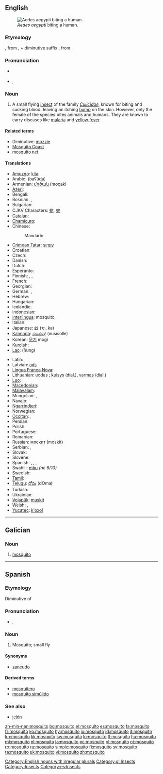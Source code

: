{{wikipedia}}
{{also|Mosquito}}
==English==

[[Image:Aedes_aegypti_biting_human.jpg|thumb|right|''Aedes aegypti'' biting a human.]]

===Etymology===
{{etyl|es}} {{term|mosquito|lang=es||small fly}}, from {{term|mosca|lang=es||fly}}, + diminutive suffix {{term|-ito|lang=es}}, from {{etyl|la}} {{term|musca|lang=la}}

===Pronunciation===
* {{a|Canada|US}} {{IPA|/məˈski.toʊ/}}
*: {{audio|en-us-mosquito.ogg|Audio (US)}}
* {{a|RP}} {{IPA|/mɒsˈkiː.təʊ/}}, {{SAMPA|/mQs"ki:.t@U/}}
*: {{audio|en-uk-mosquito.ogg|Audio (UK)}}
*: {{rhymes|iːtəʊ}}

===Noun===
{{en-noun|pl2=mosquitoes}}

# A small flying [[insect]] of the family ''[[Culicidae]]'', known for biting and sucking blood, leaving an itching [[bump]] on the skin. However, only the female of the species bites animals and humans. They are known to carry diseases like [[malaria]] and [[yellow fever]].

====Related terms====
* Diminutive: [[mozzie]] {{qualifier|Australia|UK}}
* [[Mosquito Coast]]
* [[mosquito net]]

====Translations====
{{trans-top|small flying insect of the family ''Culcidae'', known for biting and sucking blood}}
* [[Amuzgo]]: [[kíta]]
* Arabic: {{Arab|[[بعوضة]]}} (baʕūɖa) {{f}}
* Armenian: [[մոծակ]] (moçak)
* [[Azeri]]: {{t|az|ağcaqanad|xs=Azeri}}
* Bengali: {{tø|bn|মশা|tr=maśā|sc=Beng}}
* Bosnian: {{t-|bs|komarac|m}}, {{t-|bs|komarica|f}}
* Bulgarian: {{t+|bg|комар|m|tr=komar}}
* CJKV Characters: [[蚋]], [[蚊]]
* [[Catalan]]: {{t+|ca|mosquit|m}}
* [[Chamicuro]]: {{tø|ccc|ayno}}
* Chinese:
*: Mandarin: {{t-|cmn|蚊子|tr=wénzi|sc=Hani}}
* [[Crimean Tatar]]: [[şırqıy]]
* Croatian: {{t-|hr|komarac|m}}
* Czech: {{t+|cs|komár|m}}
* Danish: {{t-|da|myg|c}}
* Dutch: {{t+|nl|mug|f}}
* Esperanto: {{t-|eo|kulo|xs=Esperanto}}
* Finnish: {{t+|fi|hyttynen}}, {{t+|fi|sääski}}, {{t+|fi|moskiitto}}
* French: {{t+|fr|moustique|m}}
* Georgian: {{t|ka|კოღო|tr=koğo|sc=Geor|xs=Georgian}}
* German: {{t+|de|Mücke|f}}, {{t+|de|Moskito|m}}
* Hebrew: {{t-|he|יתוש|m|tr=yatûsh}}
* Hungarian: {{t+|hu|szúnyog}}
* Icelandic: {{t+|is|moskítófluga|f}}
* Indonesian: {{t+|id|nyamuk|xs=Indonesian}}
* [[Interlingua]]: mosquito,  {{t|ia|culice|xs=Interlingua}}
* Italian: {{t+|it|zanzara|f}}
* Japanese: [[蚊]] ([[か]], ka)
* [[Kannada]]: [[ನುಸಿಸೊಳ್ಳೆ]] (nusisolle)
* Korean: [[모기]] mogi
* Kurdish: {{ku-Arab|[[مێشوله‌]]}}
* [[Lao]]: {{Laoo|[[ຍຸງ]]}} (ñung)
{{trans-mid}}
* Latin: {{t-|la|culex|m}}
* Latvian: [[ods]] {{g|Latvian}}
* [[Lingua Franca Nova]]: {{tø|lfn|mosceta}}
* Lithuanian: [[uodas]] {{m}}; [[kuisys]] {{m}} (dial.), [[varmas]] {{m}} (dial.)
* [[Luo]]: {{tø|luo|suna}}
* [[Macedonian]]: {{t-|mk|комарец|m|tr=kómarec}}
* [[Malayalam]]: {{t|ml|കൊതുക്‌|sc=Mlym|xs=Malayalam}}
* Mongolian: {{t-|mn|шумуул|tr=şumuul|sc=Cyrl|xs=Mongolian}}, {{t-|mn|дэлэнч|tr=delenç|sc=Cyrl|xs=Mongolian}}
* Navajo: {{tø|nv|tsʼíʼii daʼaneezíʼ}}
* [[Ngarrindjeri]]: {{tø|nay|muruli}}
* Norwegian: {{t+|no|mygg|m}}
* [[Occitan]]: {{t+|oc|moissal|m|xs=Occitan}}, {{t+|oc|mosquilh|m|xs=Occitan}}
* Persian: {{t-|fa|پشه|tr=pashe|xs=Persian}}
* Polish: {{t+|pl|komar|m}}
* Portuguese: {{t+|pt|mosquito|m}}
* Romanian: {{t+|ro|ţânţar}}
* Russian: [[москит]] (moskít) {{m}}<!-- was [[комар|кома́р]] {{m}} (komár), but this means gnat, midge -->
* Serbian: {{t-|sr|komarac|m}}, {{t-|sr|komarica|f}}
* Slovak: {{t-|sk|komár|m}}
* Slovene: {{t+|sl|komar|m}}
* Spanish: {{t+|es|mosquito|m}}, {{t-|es|mosco|m}} {{qualifier|Mexico}}, {{t+|es|plaga|f}} {{qualifier|Venezuela}}, {{t+|es|zancudo|m}} {{qualifier|Central America|Colombia|Mexico|Peru|Venezuelan standard usage}}
* Swahili: [[mbu]] ''(nc 9/10)''
* Swedish: {{t+|sv|mygga|c}}
* [[Tamil]]: {{t|ta|கொசு|xs=Tamil}}
* [[Telugu]]: [[దోమ]] (dOma)
* Turkish: {{t+|tr|sivrisinek}}
* Ukrainian: {{t+|uk|комар|m|xs=Ukrainian}}
* [[Volapük]]: [[muskit]]
* Welsh: {{t|cy|mosgito|m|xs=Welsh}},  {{t|cy|mosgitos|p|xs=Welsh}}
* [[Yucatec]]: [[k'oxol]]
{{trans-bottom}}

[[Category:English nouns with irregular plurals]]

----

==Galician==

===Noun===
{{gl-noun|m}}

# [[#English|mosquito]]

[[Category:gl:Insects]]

----

==Spanish==

===Etymology===
Diminutive of {{term|mosca|lang=es}}

===Pronunciation===
* {{IPA|lang=es|/mos'kito/}}, {{SAMPA|lang=es|/mos'kito/}}

===Noun===
{{es-noun-m}}

# Mosquito; small fly

====Synonyms====
* [[zancudo]] {{m}}

====Derived terms====
* [[mosquitero]]
* [[mosquito simúlido]]

===See also===
* [[jején]] {{m}}

[[Category:Insects]]
[[Category:es:Insects]]

[[zh-min-nan:mosquito]]
[[bg:mosquito]]
[[el:mosquito]]
[[es:mosquito]]
[[fa:mosquito]]
[[fr:mosquito]]
[[ko:mosquito]]
[[hy:mosquito]]
[[io:mosquito]]
[[id:mosquito]]
[[it:mosquito]]
[[kn:mosquito]]
[[kk:mosquito]]
[[sw:mosquito]]
[[lo:mosquito]]
[[lt:mosquito]]
[[hu:mosquito]]
[[ml:mosquito]]
[[nl:mosquito]]
[[ja:mosquito]]
[[oc:mosquito]]
[[pl:mosquito]]
[[pt:mosquito]]
[[ro:mosquito]]
[[ru:mosquito]]
[[simple:mosquito]]
[[fi:mosquito]]
[[sv:mosquito]]
[[ta:mosquito]]
[[uk:mosquito]]
[[vi:mosquito]]
[[zh:mosquito]]